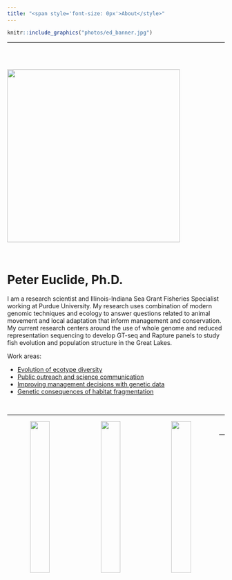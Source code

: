 ```yaml
---
title: "<span style='font-size: 0px'>About</style>"
---
```


```r

knitr::include_graphics("photos/ed_banner.jpg")

```

</script>
<div class="row">
<div class="col-xs-12 col-sm-12 text-left">

***

</script>
<br/>
<div class="row">
<div class="col-xs-12 col-sm-5 text-center">
<br/>
<img src="photos/Profile_pic.png" style="width:400px;" align = "top"/> 
</div>
<div class="col-xs-12 col-sm-7">
<br/>

# __Peter Euclide, Ph.D.__

I am a research scientist and Illinois-Indiana Sea Grant Fisheries Specialist working at Purdue University. My research uses combination of modern genomic techniques and ecology to answer questions related to animal movement and local adaptation that inform management and conservation. My current research centers around the use of whole genome and reduced representation sequencing to develop GT-seq and Rapture panels to study fish evolution and population structure in the Great Lakes. 

Work areas:

* <a href="https://peuclide.github.io/Research#Molecular drivers of ecotypic divergence">Evolution of ecotype diversity</a>
* [Public outreach and science communication](https://peuclide.github.io/ed_and_out.html)
* <a href="https://peuclide.github.io/Research#fish_race">Improving management decisions with genetic data</a>
* [Genetic consequences of habitat fragmentation](https://peuclide.github.io/Research#hab-frag)


</div>
</div>

<br/>


***

<center>
<img src="photos/LakeTrout.jpg" style="float: left; width: 30%; margin-right: 2.5%; margin-bottom: 0.5em;">
<img src="photos/WHSquare.jpg" style="float: left; width: 30%; margin-right: 2.5%; margin-bottom: 0.5em;">
<img src="photos/WALLEYE.png" style="float: left; width: 30%; margin-right: 2.5%; margin-bottom: 0.5em;">
<center>
</script>
<br/>
<div class="row">
<div class="col-xs-12 col-sm-12 text-center">

***
